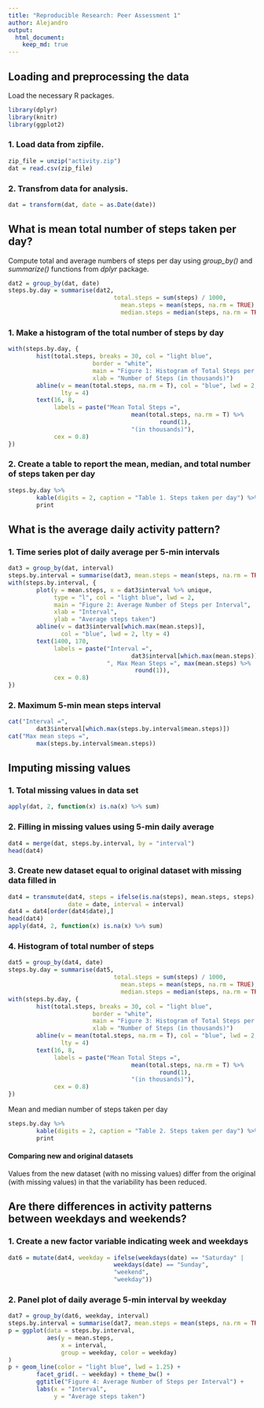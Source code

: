 ```yaml
---
title: "Reproducible Research: Peer Assessment 1"
author: Alejandro
output: 
  html_document:
    keep_md: true
---
```



## Loading and preprocessing the data
Load the necessary R packages.
```r
library(dplyr)
library(knitr)
library(ggplot2)
```

### 1. Load data from zipfile.
```r
zip_file = unzip("activity.zip")
dat = read.csv(zip_file)
```

### 2. Transfrom data for analysis.
```r
dat = transform(dat, date = as.Date(date))
```

## What is mean total number of steps taken per day?
Compute total and average numbers of steps per day using *group_by()* and *summarize()* functions from *dplyr* package.
```r
dat2 = group_by(dat, date)
steps.by.day = summarise(dat2, 
                              total.steps = sum(steps) / 1000,
                                mean.steps = mean(steps, na.rm = TRUE),
                                median.steps = median(steps, na.rm = TRUE))
```
### 1. Make a histogram of the total number of steps by day
```r
with(steps.by.day, {
        hist(total.steps, breaks = 30, col = "light blue",
                        border = "white", 
                        main = "Figure 1: Histogram of Total Steps per Day",
                        xlab = "Number of Steps (in thousands)")
        abline(v = mean(total.steps, na.rm = T), col = "blue", lwd = 2,
               lty = 4)
        text(16, 8, 
             labels = paste("Mean Total Steps =",
                                   mean(total.steps, na.rm = T) %>%
                                           round(1),
                                   "(in thousands)"),
             cex = 0.8)
})
```

### 2. Create a table to report the mean, median, and total number of steps taken per day
```r
steps.by.day %>% 
        kable(digits = 2, caption = "Table 1. Steps taken per day") %>%
        print
```

## What is the average daily activity pattern?
### 1. Time series plot of daily average per 5-min intervals
```r
dat3 = group_by(dat, interval)
steps.by.interval = summarise(dat3, mean.steps = mean(steps, na.rm = TRUE))
with(steps.by.interval, {
        plot(y = mean.steps, x = dat3$interval %>% unique,
             type = "l", col = "light blue", lwd = 2,
             main = "Figure 2: Average Number of Steps per Interval",
             xlab = "Interval",
             ylab = "Average steps taken")
        abline(v = dat3$interval[which.max(mean.steps)], 
               col = "blue", lwd = 2, lty = 4)
        text(1400, 170, 
             labels = paste("Interval =",
                                   dat3$interval[which.max(mean.steps)],
                            ", Max Mean Steps =", max(mean.steps) %>%
                                    round(1)),
             cex = 0.8)
})
```

### 2. Maximum 5-min mean steps interval
```r
cat("Interval =",
        dat3$interval[which.max(steps.by.interval$mean.steps)])
cat("Max mean steps =",
        max(steps.by.interval$mean.steps))
```

## Imputing missing values

### 1. Total missing values in data set
```r
apply(dat, 2, function(x) is.na(x) %>% sum) 
```

### 2. Filling in missing values using 5-min daily average
```r
dat4 = merge(dat, steps.by.interval, by = "interval")
head(dat4)
```

### 3. Create new dataset equal to original dataset with missing data filled in
```r
dat4 = transmute(dat4, steps = ifelse(is.na(steps), mean.steps, steps),
                 date = date, interval = interval)
dat4 = dat4[order(dat4$date),]
head(dat4)
apply(dat4, 2, function(x) is.na(x) %>% sum)
```

### 4. Histogram of total number of steps
```r
dat5 = group_by(dat4, date)
steps.by.day = summarise(dat5, 
                              total.steps = sum(steps) / 1000,
                                mean.steps = mean(steps, na.rm = TRUE),
                                median.steps = median(steps, na.rm = TRUE))
with(steps.by.day, {
        hist(total.steps, breaks = 30, col = "light blue",
                        border = "white", 
                        main = "Figure 3: Histogram of Total Steps per Day",
                        xlab = "Number of Steps (in thousands)")
        abline(v = mean(total.steps, na.rm = T), col = "blue", lwd = 2,
               lty = 4)
        text(16, 8, 
             labels = paste("Mean Total Steps =",
                                   mean(total.steps, na.rm = T) %>%
                                           round(1),
                                   "(in thousands)"),
             cex = 0.8)
})
```

Mean and median number of steps taken per day
```r
steps.by.day %>% 
        kable(digits = 2, caption = "Table 2. Steps taken per day") %>%
        print
```

#### Comparing new and original datasets
Values from the new dataset (with no missing values) differ from the original (with missing values) in that the variability has been reduced.

## Are there differences in activity patterns between weekdays and weekends?
### 1. Create a new factor variable indicating week and weekdays
```r
dat6 = mutate(dat4, weekday = ifelse(weekdays(date) == "Saturday" |
                              weekdays(date) == "Sunday", 
                              "weekend",
                              "weekday"))
```

### 2. Panel plot of daily average 5-min interval by weekday
```r
dat7 = group_by(dat6, weekday, interval)
steps.by.interval = summarise(dat7, mean.steps = mean(steps, na.rm = TRUE))
p = ggplot(data = steps.by.interval,
           aes(y = mean.steps, 
               x = interval,
               group = weekday, color = weekday)
)
p + geom_line(color = "light blue", lwd = 1.25) + 
        facet_grid(. ~ weekday) + theme_bw() +
        ggtitle("Figure 4: Average Number of Steps per Interval") +
        labs(x = "Interval",
             y = "Average steps taken")
```
